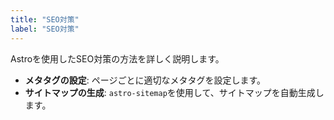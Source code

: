 ```yaml
---
title: "SEO対策"
label: "SEO対策"
---
```


Astroを使用したSEO対策の方法を詳しく説明します。

- **メタタグの設定**: ページごとに適切なメタタグを設定します。
- **サイトマップの生成**: `astro-sitemap`を使用して、サイトマップを自動生成します。
